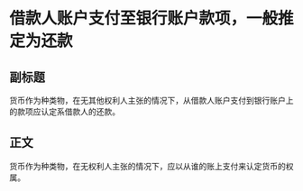 # 借款人账户支付至银行账户款项，一般推定为还款
## 副标题
货币作为种类物，在无其他权利人主张的情况下，从借款人账户支付到银行账户上的款项应认定系借款人的还款。
## 正文
货币作为种类物，在无权利人主张的情况下，应以从谁的账上支付来认定货币的权属。